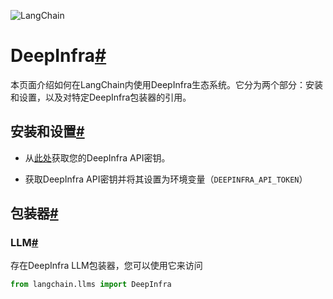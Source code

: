 

<Head>
  <script>
    {
      `(function() {
         var _hmt = _hmt || [];
(function() {
  var hm = document.createElement("script");
  hm.src = "https://hm.baidu.com/hm.js?e60fb290e204e04c5cb6f79b0ac1e697";
  var s = document.getElementsByTagName("script")[0]; 
  s.parentNode.insertBefore(hm, s);
})();
       })();`
    }
  </script>
</Head>

![LangChain](https://pica.zhimg.com/50/v2-56e8bbb52aa271012541c1fe1ceb11a2_r.gif)


DeepInfra[#](#deepinfra "Permalink to this headline")
=====================================================

本页面介绍如何在LangChain内使用DeepInfra生态系统。它分为两个部分：安装和设置，以及对特定DeepInfra包装器的引用。

安装和设置[#](#installation-and-setup "Permalink to this headline")
--------------------------------------------------------------

* 从[此处](https://deepinfra.com/)获取您的DeepInfra API密钥。

* 获取DeepInfra API密钥并将其设置为环境变量（`DEEPINFRA_API_TOKEN`）

包装器[#](#wrappers "Permalink to this headline")
----------------------------------------------

### LLM[#](#llm "Permalink to this headline")

存在DeepInfra LLM包装器，您可以使用它来访问

```python
from langchain.llms import DeepInfra

```

